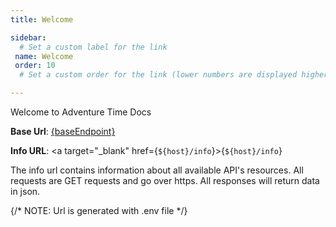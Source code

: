 ```yaml
---
title: Welcome

sidebar:
  # Set a custom label for the link
 name: Welcome
 order: 10
  # Set a custom order for the link (lower numbers are displayed higher up

---
```


Welcome to Adventure Time Docs

**Base Url**: <a target="_blank" href={baseEndpoint}>{baseEndpoint}</a>

**Info URL**: <a target="_blank" href={`${host}/info`}>{`${host}/info`}</a>

The info url contains information about all available API's resources. All requests are GET requests and go over https. All responses will return data in json.

{/* NOTE: Url is generated with .env file */}